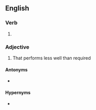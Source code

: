 ==English==

===Verb===
{{head|en|verb form}}

# {{present participle of|en|underperform|nocat=1}}

===Adjective===
{{en-adj}}

# That performs less well than required

====Antonyms====
* {{l|en|overperforming}}

====Hypernyms====
* {{l|en|performing}}